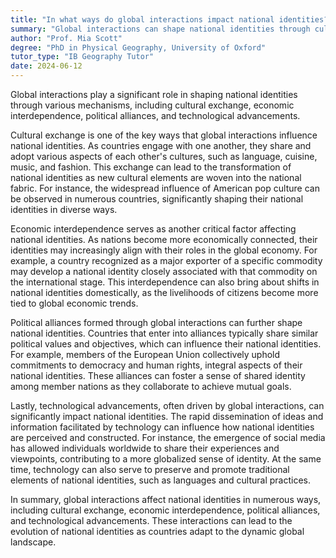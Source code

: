 ```yaml
---
title: "In what ways do global interactions impact national identities?"
summary: "Global interactions can shape national identities through cultural exchange, economic interdependence, political alliances, and technological advancements."
author: "Prof. Mia Scott"
degree: "PhD in Physical Geography, University of Oxford"
tutor_type: "IB Geography Tutor"
date: 2024-06-12
---
```


Global interactions play a significant role in shaping national identities through various mechanisms, including cultural exchange, economic interdependence, political alliances, and technological advancements.

Cultural exchange is one of the key ways that global interactions influence national identities. As countries engage with one another, they share and adopt various aspects of each other's cultures, such as language, cuisine, music, and fashion. This exchange can lead to the transformation of national identities as new cultural elements are woven into the national fabric. For instance, the widespread influence of American pop culture can be observed in numerous countries, significantly shaping their national identities in diverse ways.

Economic interdependence serves as another critical factor affecting national identities. As nations become more economically connected, their identities may increasingly align with their roles in the global economy. For example, a country recognized as a major exporter of a specific commodity may develop a national identity closely associated with that commodity on the international stage. This interdependence can also bring about shifts in national identities domestically, as the livelihoods of citizens become more tied to global economic trends.

Political alliances formed through global interactions can further shape national identities. Countries that enter into alliances typically share similar political values and objectives, which can influence their national identities. For example, members of the European Union collectively uphold commitments to democracy and human rights, integral aspects of their national identities. These alliances can foster a sense of shared identity among member nations as they collaborate to achieve mutual goals.

Lastly, technological advancements, often driven by global interactions, can significantly impact national identities. The rapid dissemination of ideas and information facilitated by technology can influence how national identities are perceived and constructed. For instance, the emergence of social media has allowed individuals worldwide to share their experiences and viewpoints, contributing to a more globalized sense of identity. At the same time, technology can also serve to preserve and promote traditional elements of national identities, such as languages and cultural practices.

In summary, global interactions affect national identities in numerous ways, including cultural exchange, economic interdependence, political alliances, and technological advancements. These interactions can lead to the evolution of national identities as countries adapt to the dynamic global landscape.
    